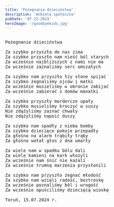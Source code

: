 ```yaml
---
title: 'Pożegnanie dzieciństwa'
description: 'Ankieta społeczna'
pubDate: '07.22.2024'
heroImage: '/goodbyekids.jpg'
---
```

<pre>
  
Pożegnanie dzieciństwa

Za szybko przyszła do nas zima
Za szybko przyszło nam nieść ból starych
Za wcześnie najbliższych z nami nie ma
Za wcześnie zaznaliśmy serc omszałych

Za szybko nam przyszło łzy słone spijać
Za szybko żegnaliśmy ojców i matki
Za wcześnie musieliśmy w obronie zabijać
Za wcześnie zabierać z domów manatki

Za szybko przyszły mordercze upały
Za szybko musieliśmy kroczyć w suszy
Nie zdążyliśmy zaznać chwały
Nie zdążyliśmy napoić duszy

Za szybko nam spadły z nieba bomby
Za szybko dziecięce pokoje przepadły
Za głośno na alarm trąbiły trąby
Za głośno wołał głos z dna umarły

Za wiele nam w spadku bólu dali
Za wiele kamieni na kark włożyli
Za wcześnie nam śnić nie kazali
Za wcześnie trumną marzenia przysłonili 

Za szybko nam przyszło żegnać młodość
Za szybko nam wzięli radość, beztroskę
Za wcześnie poznaliśmy ból i wrogość
Za wcześnie opuściliśmy dziecięcą wioskę

Toruń, 15.07.2024 r.
  

</pre>
